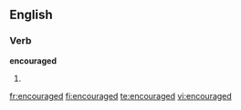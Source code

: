 ==English==

===Verb===
'''encouraged'''

# {{past of|[[encourage]]}}

[[fr:encouraged]]
[[fi:encouraged]]
[[te:encouraged]]
[[vi:encouraged]]